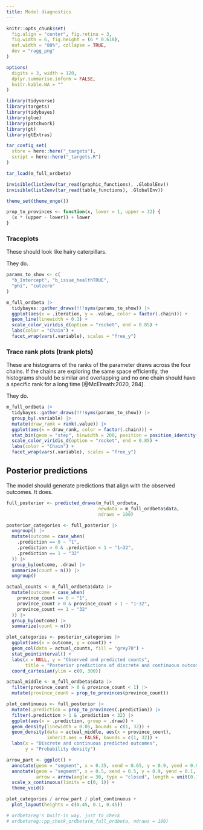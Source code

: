 ```yaml
---
title: Model diagnostics
---
```


```r
knitr::opts_chunk$set(
  fig.align = "center", fig.retina = 3,
  fig.width = 6, fig.height = (6 * 0.618),
  out.width = "80%", collapse = TRUE,
  dev = "ragg_png"
)

options(
  digits = 3, width = 120,
  dplyr.summarise.inform = FALSE,
  knitr.kable.NA = ""
)
```

```r
library(tidyverse)
library(targets)
library(tidybayes)
library(glue)
library(patchwork)
library(gt)
library(gtExtras)

tar_config_set(
  store = here::here("_targets"),
  script = here::here("_targets.R")
)

tar_load(m_full_ordbeta)

invisible(list2env(tar_read(graphic_functions), .GlobalEnv))
invisible(list2env(tar_read(table_functions), .GlobalEnv))

theme_set(theme_ongo())

prop_to_provinces <- function(x, lower = 1, upper = 32) {
  (x * (upper - lower)) + lower
}
```

### Traceplots

These should look like hairy caterpillars. 

They do.

```r
params_to_show <- c(
  "b_Intercept", "b_issue_healthTRUE",
  "phi", "cutzero"
)

m_full_ordbeta |> 
  tidybayes::gather_draws(!!!syms(params_to_show)) |> 
  ggplot(aes(x = .iteration, y = .value, color = factor(.chain))) +
  geom_line(linewidth = 0.1) +
  scale_color_viridis_d(option = "rocket", end = 0.85) +
  labs(color = "Chain") +
  facet_wrap(vars(.variable), scales = "free_y")
```

### Trace rank plots (trank plots)

These are histograms of the ranks of the parameter draws across the four chains. If the chains are exploring the same space efficiently, the histograms should be similar and overlapping and no one chain should have a specific rank for a long time [@McElreath:2020, 284].

They do.

```r
m_full_ordbeta |> 
  tidybayes::gather_draws(!!!syms(params_to_show)) |> 
  group_by(.variable) |> 
  mutate(draw_rank = rank(.value)) |> 
  ggplot(aes(x = draw_rank, color = factor(.chain))) +
  stat_bin(geom = "step", binwidth = 200, position = position_identity(), boundary = 0) +
  scale_color_viridis_d(option = "rocket", end = 0.85) +
  labs(color = "Chain") +
  facet_wrap(vars(.variable), scales = "free_y")
```


## Posterior predictions

The model should generate predictions that align with the observed outcomes. It does.

```r
full_posterior <- predicted_draws(m_full_ordbeta, 
                                  newdata = m_full_ordbeta$data, 
                                  ndraws = 100)

posterior_categories <- full_posterior |> 
  ungroup() |> 
  mutate(outcome = case_when(
    .prediction == 0 ~ "1",
    .prediction > 0 & .prediction < 1 ~ "1–32",
    .prediction == 1 ~ "32"
  )) |> 
  group_by(outcome, .draw) |> 
  summarize(count = n()) |> 
  ungroup()

actual_counts <- m_full_ordbeta$data |> 
  mutate(outcome = case_when(
    province_count == 0 ~ "1",
    province_count > 0 & province_count < 1 ~ "1–32",
    province_count == 1 ~ "32"
  )) |> 
  group_by(outcome) |> 
  summarize(count = n())

plot_categories <- posterior_categories |> 
  ggplot(aes(x = outcome, y = count)) +
  geom_col(data = actual_counts, fill = "grey70") +
  stat_pointinterval() +
  labs(x = NULL, y = "Observed and predicted counts",
       title = "Posterior predictions of discrete and continuous outcomes") +
  coord_cartesian(ylim = c(0, 300))

actual_middle <- m_full_ordbeta$data |> 
  filter(province_count > 0 & province_count < 1) |> 
  mutate(province_count = prop_to_provinces(province_count)) 

plot_continuous <- full_posterior |> 
  mutate(.prediction = prop_to_provinces(.prediction)) |> 
  filter(.prediction > 1 & .prediction < 32) |> 
  ggplot(aes(x = .prediction, group = .draw)) +
  geom_density(linewidth = 0.05, bounds = c(1, 32)) +
  geom_density(data = actual_middle, aes(x = province_count),
               inherit.aes = FALSE, bounds = c(1, 32)) +
  labs(x = "Discrete and continuous predicted outcomes",
       y = "Probability density")
```

```r
arrow_part <- ggplot() +
  annotate(geom = "segment", x = 0.35, xend = 0.65, y = 0.9, yend = 0.9) +
  annotate(geom = "segment", x = 0.5, xend = 0.5, y = 0.9, yend = 0.1,
           arrow = arrow(angle = 30, type = "closed", length = unit(0.1, "inches"))) +
  scale_x_continuous(limits = c(0, 1)) +
  theme_void()

plot_categories / arrow_part / plot_continuous +
  plot_layout(heights = c(0.45, 0.1, 0.45))
```

```r
# ordbetareg's built-in way, just to check
# ordbetareg::pp_check_ordbeta(m_full_ordbeta, ndraws = 100)
```
